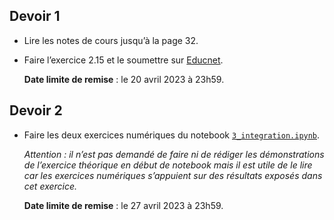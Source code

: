 ## Devoir 1

- Lire les notes de cours jusqu'à la page 32.

- Faire l'exercice 2.15 et le soumettre sur [Educnet](https://educnet.enpc.fr/course/view.php?id=1776#section-0).

  **Date limite de remise** : le 20 avril 2023 à 23h59.

## Devoir 2

- Faire les deux exercices numériques du notebook [`3_integration.ipynb`](notebooks/3_integration.ipynb).

  *Attention : il n’est pas demandé de faire ni de rédiger les démonstrations de l’exercice théorique en début de notebook mais il est utile de le lire car les exercices numériques s’appuient sur des résultats exposés dans cet exercice.*

  **Date limite de remise** : le 27 avril 2023 à 23h59.
